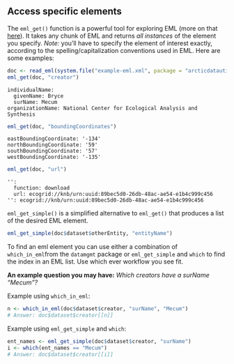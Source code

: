 ## Access specific elements

The `eml_get()` function is a powerful tool for exploring EML (more on that [here](https://ropensci.github.io/EML/)). It takes any chunk of EML and returns _all instances_ of the element you specify. _Note:_ you'll have to specify the element of interest exactly, according to the spelling/capitalization conventions used in EML. Here are some examples:

```r
doc <- read_eml(system.file("example-eml.xml", package = "arcticdatautils"))
eml_get(doc, "creator")
```
```
individualName:
  givenName: Bryce
  surName: Mecum
organizationName: National Center for Ecological Analysis and Synthesis
```

```r
eml_get(doc, "boundingCoordinates")
```
```
eastBoundingCoordinate: '-134'
northBoundingCoordinate: '59'
southBoundingCoordinate: '57'
westBoundingCoordinate: '-135'
```

```r
eml_get(doc, "url")
```
```
'':
  function: download
  url: ecogrid://knb/urn:uuid:89bec5d0-26db-48ac-ae54-e1b4c999c456
'': ecogrid://knb/urn:uuid:89bec5d0-26db-48ac-ae54-e1b4c999c456
```

`eml_get_simple()` is a simplified alternative to `eml_get()` that produces a list of the desired EML element.

```r
eml_get_simple(doc$dataset$otherEntity, "entityName")
```

To find an eml element you can use either a combination of `which_in_eml`from the `datamgmt` package or `eml_get_simple` and `which` to find the index in an EML list. Use which ever workflow you see 
fit.

**An example question you may have:** *Which creators have a surName "Mecum"?*

Example using `which_in_eml`:

```r
n <- which_in_eml(doc$dataset$creator, "surName", "Mecum")
# Answer: doc$dataset$creator[[n]]
```

Example using `eml_get_simple` and `which`:

```r
ent_names <- eml_get_simple(doc$dataset$creator, "surName")
i <- which(ent_names == "Mecum")
# Answer: doc$dataset$creator[[i]]
```
